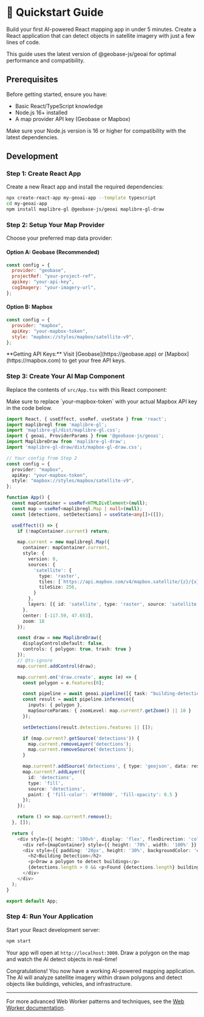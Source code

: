 
# 🚀 Quickstart Guide

Build your first AI-powered React mapping app in under 5 minutes. Create a React application that can detect objects in satellite imagery with just a few lines of code.

<Callout type="info" emoji="ℹ️">
  This guide uses the latest version of @geobase-js/geoai for optimal
  performance and compatibility.
</Callout>

## Prerequisites

Before getting started, ensure you have:

- Basic React/TypeScript knowledge
- Node.js 16+ installed
- A map provider API key (Geobase or Mapbox)

<Callout type="warning" emoji="⚠️">
  Make sure your Node.js version is 16 or higher for compatibility with the
  latest dependencies.
</Callout>

## Development

### Step 1: Create React App

Create a new React app and install the required dependencies:

```bash
npx create-react-app my-geoai-app --template typescript
cd my-geoai-app
npm install maplibre-gl @geobase-js/geoai maplibre-gl-draw
```

### Step 2: Setup Your Map Provider

Choose your preferred map data provider:

#### Option A: Geobase (Recommended)

```javascript
const config = {
  provider: "geobase",
  projectRef: "your-project-ref",
  apikey: "your-api-key",
  cogImagery: "your-imagery-url",
};
```

#### Option B: Mapbox

```javascript
const config = {
  provider: "mapbox",
  apiKey: "your-mapbox-token",
  style: "mapbox://styles/mapbox/satellite-v9",
};
```

<Callout type="info" emoji="📝">
  **Getting API Keys:** Visit [Geobase](https://geobase.app) or
  [Mapbox](https://mapbox.com) to get your free API keys.
</Callout>

### Step 3: Create Your AI Map Component

Replace the contents of `src/App.tsx` with this React component:

<Callout type="warning" emoji="⚠️">
  Make sure to replace `your-mapbox-token` with your actual Mapbox API key in
  the code below.
</Callout>

```typescript
import React, { useEffect, useRef, useState } from 'react';
import maplibregl from 'maplibre-gl';
import 'maplibre-gl/dist/maplibre-gl.css';
import { geoai, ProviderParams } from '@geobase-js/geoai';
import MaplibreDraw from 'maplibre-gl-draw';
import 'maplibre-gl-draw/dist/mapbox-gl-draw.css';

// Your config from Step 2
const config = {
  provider: "mapbox",
  apiKey: "your-mapbox-token",
  style: "mapbox://styles/mapbox/satellite-v9",
};

function App() {
  const mapContainer = useRef<HTMLDivElement>(null);
  const map = useRef<maplibregl.Map | null>(null);
  const [detections, setDetections] = useState<any[]>([]);

  useEffect(() => {
    if (!mapContainer.current) return;

    map.current = new maplibregl.Map({
      container: mapContainer.current,
      style: {
        version: 8,
        sources: {
          'satellite': {
            type: 'raster',
            tiles: [`https://api.mapbox.com/v4/mapbox.satellite/{z}/{x}/{y}@2x.jpg90?access_token=${config.apiKey}`],
            tileSize: 256,
          }
        },
        layers: [{ id: 'satellite', type: 'raster', source: 'satellite' }]
      },
      center: [-117.59, 47.653],
      zoom: 18
    });

    const draw = new MaplibreDraw({
      displayControlsDefault: false,
      controls: { polygon: true, trash: true }
    });
    // @ts-ignore
    map.current.addControl(draw);

    map.current.on('draw.create', async (e) => {
      const polygon = e.features[0];

      const pipeline = await geoai.pipeline([{ task: "building-detection" }], config as ProviderParams);
      const result = await pipeline.inference({
        inputs: { polygon },
        mapSourceParams: { zoomLevel: map.current?.getZoom() || 18 }
      });

      setDetections(result.detections.features || []);

      if (map.current?.getSource('detections')) {
        map.current.removeLayer('detections');
        map.current.removeSource('detections');
      }

      map.current?.addSource('detections', { type: 'geojson', data: result.detections });
      map.current?.addLayer({
        id: 'detections',
        type: 'fill',
        source: 'detections',
        paint: { 'fill-color': '#ff0000', 'fill-opacity': 0.5 }
      });
    });

    return () => map.current?.remove();
  }, []);

  return (
    <div style={{ height: '100vh', display: 'flex', flexDirection: 'column' }}>
      <div ref={mapContainer} style={{ height: '70%', width: '100%' }} />
      <div style={{ padding: '20px', height: '30%', backgroundColor: '#f5f5f5' }}>
        <h2>Building Detection</h2>
        <p>Draw a polygon to detect buildings</p>
        {detections.length > 0 && <p>Found {detections.length} buildings!</p>}
      </div>
    </div>
  );
}

export default App;
```

### Step 4: Run Your Application

Start your React development server:

```bash
npm start
```

Your app will open at `http://localhost:3000`. Draw a polygon on the map and watch the AI detect objects in real-time!

<Callout type="success" emoji="🎉">
  Congratulations! You now have a working AI-powered mapping application. The AI
  will analyze satellite imagery within drawn polygons and detect objects like
  buildings, vehicles, and infrastructure.
</Callout>

---

For more advanced Web Worker patterns and techniques, see the [Web Worker documentation](./workers.mdx).
